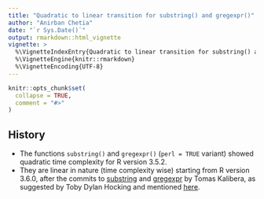 ```yaml
---
title: "Quadratic to linear transition for substring() and gregexpr()"
author: "Anirban Chetia"
date: "`r Sys.Date()`"
output: rmarkdown::html_vignette
vignette: >
  %\VignetteIndexEntry{Quadratic to linear transition for substring() and gregexpr()}
  %\VignetteEngine{knitr::rmarkdown}
  %\VignetteEncoding{UTF-8}
---
```


```r
knitr::opts_chunk$set(
  collapse = TRUE,
  comment = "#>"
)
```

## History
- The functions `substring()` and `gregexpr()` (`perl = TRUE` variant) showed quadratic time complexity for R version 3.5.2.
- They are linear in nature (time complexity wise) starting from R version 3.6.0, after the commits to [substring](https://github.com/wch/r-source/commit/4931902af83938a21f4d3f8fa0fce81ad062f2c1) and [gregexpr](https://github.com/wch/r-source/commit/98d247645ba95270bd14790284500a699caebf52) by Tomas Kalibera, as suggested by Toby Dylan Hocking and mentioned [here](https://github.com/tdhock/namedCapture-article#6-mar-2019).




